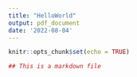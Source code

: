 ```yaml
---
title: "HelloWorld"
output: pdf_document
date: '2022-08-04'
---
```


```r
knitr::opts_chunk$set(echo = TRUE)
```



```r
## This is a markdown file
```
